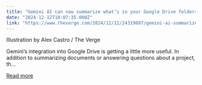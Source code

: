 ```yaml
---
title: "Gemini AI can now summarize what’s in your Google Drive folders"
date: "2024-12-12T18:07:35.000Z"
link: "https://www.theverge.com/2024/12/12/24319697/gemini-ai-summarize-google-drive-folders"
---
```


Illustration by Alex Castro / The Verge
    

  
Gemini’s integration into Google Drive is getting a little more useful. In addition to summarizing documents or answering questions about a project, th...

[Read more](https://www.theverge.com/2024/12/12/24319697/gemini-ai-summarize-google-drive-folders)
